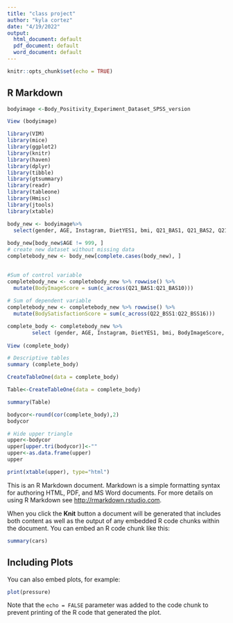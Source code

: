 ---
title: "class project"
author: "kyla cortez"
date: "4/19/2022"
output:
  html_document: default
  pdf_document: default
  word_document: default
---

```{r setup, include=FALSE}
knitr::opts_chunk$set(echo = TRUE)
```

## R Markdown

```{r}
bodyimage <-Body_Positivity_Experiment_Dataset_SPSS_version

View (bodyimage)

library(VIM)
library(mice)
library(ggplot2)
library(knitr)
library(haven)
library(dplyr)
library(tibble)
library(gtsummary)
library(readr)
library(tableone)
library(Hmisc)
library(jtools)
library(xtable)
```


```{r}
body_new <- bodyimage%>%
  select(gender, AGE, Instagram, DietYES1, bmi, Q21_BAS1, Q21_BAS2, Q21_BAS3, Q21_BAS4,Q21_BAS5, Q21_BAS6, Q21_BAS7, Q21_BAS8, Q21_BAS9, Q21_BAS10, Q22_BSS1, Q22_BSS2, Q22_BSS3, Q22_BSS4,Q22_BSS5, Q22_BSS6, Q22_BSS7, Q22_BSS8, Q22_BSS9, Q22_BSS10, Q22_BSS11, Q22_BSS12, Q22_BSS13, Q22_BSS14, Q22_BSS15, Q22_BSS16)
  
body_new[body_new$AGE != 999, ]
# create new dataset without missing data
completebody_new <- body_new[complete.cases(body_new), ]

    
#Sum of control variable
completebody_new <- completebody_new %>% rowwise() %>%
  mutate(BodyImageScore = sum(c_across(Q21_BAS1:Q21_BAS10)))
  
# Sum of dependent variable
completebody_new <- completebody_new %>% rowwise() %>%
  mutate(BodySatisfactionScore = sum(c_across(Q22_BSS1:Q22_BSS16)))

complete_body <- completebody_new %>%
        select (gender, AGE, Instagram, DietYES1, bmi, BodyImageScore, BodySatisfactionScore)
        
View (complete_body)
```


```{r}
# Descriptive tables
summary (complete_body)

CreateTableOne(data = complete_body)

Table<-CreateTableOne(data = complete_body)

summary(Table)
```


```{r}
bodycor<-round(cor(complete_body),2)
bodycor

# Hide upper triangle
upper<-bodycor
upper[upper.tri(bodycor)]<-""
upper<-as.data.frame(upper)
upper

print(xtable(upper), type="html")
```


This is an R Markdown document. Markdown is a simple formatting syntax for authoring HTML, PDF, and MS Word documents. For more details on using R Markdown see <http://rmarkdown.rstudio.com>.

When you click the **Knit** button a document will be generated that includes both content as well as the output of any embedded R code chunks within the document. You can embed an R code chunk like this:

```{r cars}
summary(cars)
```

## Including Plots

You can also embed plots, for example:

```{r pressure, echo=FALSE}
plot(pressure)
```

Note that the `echo = FALSE` parameter was added to the code chunk to prevent printing of the R code that generated the plot.
